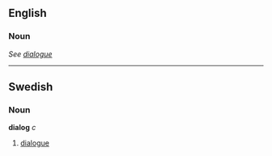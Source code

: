 ==English==
===Noun===
''See [[dialogue]]''

----
==Swedish==
===Noun===
'''dialog''' ''c''

#[[dialogue]]